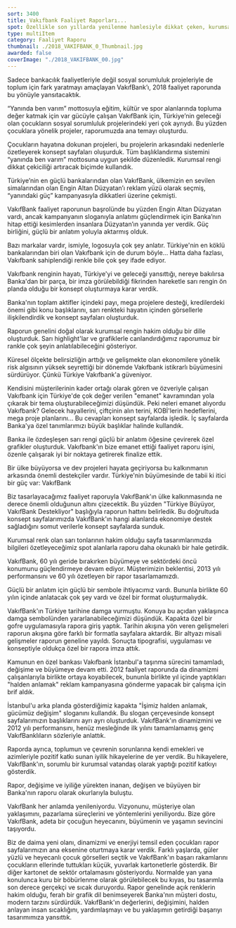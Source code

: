 ```yaml
---
sort: 3400
title: Vakıfbank Faaliyet Raporları...
spot: Özellikle son yıllarda yenilenme hamlesiyle dikkat çeken, kurumsal kimlik değişiminde de imzamızın bulunduğu <strong>VakıfBank için uzun yıllardır faaliyet raporu tasarlıyoruz.</strong> İmajını daha samimi ve sıcak hale getiren Banka için, kurumsal rengin ön planda olduğu, insan sıcaklığını yansıtan ve Banka'nın büyüklüğünü gözler önüne seren raporlar ürettik.
type: multiItem
category: Faaliyet Raporu
thumbnail: ./2018_VAKIFBANK_0_Thumbnail.jpg
awarded: false
coverImage: "./2018_VAKIFBANK_00.jpg"
---
```




<MultiItemLayoutOneItem oneItemTitle="VAKIFBANK 2018 FAALİYET RAPORU" oneItemSubTitle="Geleceğin Yanında Vakıfbank Var" sliderImages={[VAKIFBANK2018_0,VAKIFBANK2018_1,VAKIFBANK2018_2,VAKIFBANK2018_3,VAKIFBANK2018_4,VAKIFBANK2018_5,VAKIFBANK2018_6,VAKIFBANK2018_7]} awarded={true}>

Sadece bankacılık faaliyetleriyle değil sosyal sorumluluk projeleriyle de toplum için fark yaratmayı amaçlayan VakıfBank’ı, 2018 faaliyet raporunda bu yönüyle yansıtacaktık.

“Yanında ben varım” mottosuyla eğitim, kültür ve spor alanlarında topluma değer katmak için var gücüyle çalışan VakıfBank için, Türkiye’nin geleceği olan çocukların sosyal sorumluluk projelerindeki yeri çok ayrıydı. Bu yüzden çocuklara yönelik projeler, raporumuzda ana temayı oluşturdu.

Çocukların hayatına dokunan projeleri, bu projelerin arkasındaki nedenlerle özetleyerek konsept sayfaları oluşurduk. Tüm başlıklandırma sistemini “yanında ben varım” mottosuna uygun şekilde düzenledik. Kurumsal rengi dikkat çekiciliği artıracak biçimde kullandık.

</MultiItemLayoutOneItem>


<MultiItemLayoutOneItem oneItemTitle="VAKIFBANK 2017 FAALİYET RAPORU" oneItemSubTitle="Türkiye’nin yanındaki güç" sliderImages={[VAKIFBANK2017_0,VAKIFBANK2017_1,VAKIFBANK2017_2,VAKIFBANK2017_3,VAKIFBANK2017_4,VAKIFBANK2017_5]} awarded={false}>

Türkiye’nin en güçlü bankalarından olan VakıfBank, ülkemizin en sevilen simalarından olan Engin Altan Düzyatan’ı reklam yüzü olarak seçmiş, “yanındaki güç” kampanyasıyla dikkatleri üzerine çekmişti.

VakıfBank faaliyet raporunun başrolünde bu yüzden Engin Altan Düzyatan vardı, ancak kampanyanın sloganıyla anlatımı güçlendirmek için Banka’nın hitap ettiği kesimlerden insanlara Düzyatan’ın yanında yer verdik. Güç birliğini, güçlü bir anlatım yoluyla aktarmış olduk.

</MultiItemLayoutOneItem>


<MultiItemLayoutOneItem oneItemTitle="VAKIFBANK 2016 FAALİYET RAPORU" oneItemSubTitle="Bir renk çok şey anlatır" sliderImages={[VAKIFBANK2016_0,VAKIFBANK2016_1,VAKIFBANK2016_2,VAKIFBANK2016_3,VAKIFBANK2016_4,VAKIFBANK2016_5,VAKIFBANK2016_6]} awarded={false}>

Bazı markalar vardır, ismiyle, logosuyla çok şey anlatır. Türkiye'nin en köklü bankalarından biri olan Vakıfbank için de durum böyle… Hatta daha fazlası, Vakıfbank sahiplendiği renkle bile çok şey ifade ediyor.

Vakıfbank renginin hayatı, Türkiye'yi ve geleceği yansıttığı, nereye bakılırsa Banka'dan bir parça, bir imza görülebildiği fikrinden hareketle sarı rengin ön planda olduğu bir konsept oluşturmaya karar verdik.

Banka'nın toplam aktifler içindeki payı, mega projelere desteği, kredilerdeki önemi gibi konu başlıklarını, sarı renkteki hayatın içinden görsellerle ilişkilendirdik ve konsept sayfaları oluşturduk.

Raporun genelini doğal olarak kurumsal rengin hakim olduğu bir dille oluşturduk. Sarı highlight'lar ve grafiklerle canlandırdığımız raporumuz bir rankle çok şeyin anlatılabileceğini gösteriyor.

</MultiItemLayoutOneItem>


<MultiItemLayoutOneItem oneItemTitle="VAKIFBANK 2015 FAALİYET RAPORU" oneItemSubTitle="Gelecek hayallerini emanet alan banka..." sliderImages={[VAKIFBANK2015_0,VAKIFBANK2015_1,VAKIFBANK2015_2,VAKIFBANK2015_3,VAKIFBANK2015_4]} awarded={false}>

Küresel ölçekte belirsizliğin arttığı ve gelişmekte olan ekonomilere yönelik risk algısının yüksek seyrettiği bir dönemde Vakıfbank istikrarlı büyümesini sürdürüyor. Çünkü Türkiye Vakıfbank'a güveniyor.

Kendisini müşterilerinin kader ortağı olarak gören ve özveriyle çalışan Vakıfbank için Türkiye'de çok değer verilen "emanet" kavramından yola çıkarak bir tema oluşturabileceğimizi düşündük. Peki neleri emanet alıyordu Vakıfbank? Gelecek hayallerini, çiftçinin alın terini, KOBİ'lerin hedeflerini, mega proje planlarını... Bu cevapları konsept sayfalarda işledik. İç sayfalarda Banka'ya özel tanımlarımızı büyük başlıklar halinde kullandık.

Banka ile özdeşleşen sarı rengi güçlü bir anlatım öğesine çevirerek özel grafikler oluşturduk. Vakıfbank'ın bize emanet ettiği faaliyet raporu işini, özenle çalışarak iyi bir noktaya getirerek finalize ettik.

</MultiItemLayoutOneItem>


<MultiItemLayoutOneItem oneItemTitle="VAKIFBANK 2014 FAALİYET RAPORU" oneItemSubTitle="Mega projelere dev destek..." sliderImages={[VAKIFBANK2014_0,VAKIFBANK2014_1,VAKIFBANK2014_2,VAKIFBANK2014_3,VAKIFBANK2014_4]} awarded={false}>

Bir ülke büyüyorsa ve dev projeleri hayata geçiriyorsa bu kalkınmanın arkasında önemli destekçiler vardır. Türkiye'nin büyümesinde de tabii ki itici bir güç var: VakıfBank

Biz tasarlayacağımız faaliyet raporuyla VakıfBank'ın ülke kalkınmasında ne derece önemli olduğunun altını çizecektik. Bu yüzden "Türkiye Büyüyor, VakıfBank Destekliyor" başlığıyla raporun hattını belirledik. Bu doğrultuda konsept sayfalarımızda VakıfBank'ın hangi alanlarda ekonomiye destek sağladığını somut verilerle konsept sayfalarda sunduk.

Kurumsal renk olan sarı tonlarının hakim olduğu sayfa tasarımlarımızda bilgileri özetleyeceğimiz spot alanlarla raporu daha okunaklı bir hale getirdik.

</MultiItemLayoutOneItem>


<MultiItemLayoutOneItem oneItemTitle="VAKIFBANK 2013 FAALİYET RAPORU" oneItemSubTitle="İçinden tarih akan bir rapor..." sliderImages={[VAKIFBANK2013_0,VAKIFBANK2013_1,VAKIFBANK2013_2,VAKIFBANK2013_3,VAKIFBANK2013_4]} awarded={false}>

VakıfBank, 60 yılı geride bırakırken büyümeye ve sektördeki öncü konumunu güçlendirmeye devam ediyor. Müşterimizin beklentisi, 2013 yılı performansını ve 60 yılı özetleyen bir rapor tasarlamamızdı.

Güçlü bir anlatım için güçlü bir sembole ihtiyacımız vardı. Bununla birlikte 60 yılın içinde anlatacak çok şey vardı ve özel bir format oluşturmalıydık.

VakıfBank'ın Türkiye tarihine damga vurmuştu. Konuya bu açıdan yaklaşınca damga sembolünden yararlanabileceğimizi düşündük. Kapakta özel bir gofre uygulamasıyla rapora giriş yaptık. Tarihin akışına yön veren gelişmeleri raporun akışına göre farklı bir formatla sayfalara aktardık. Bir altyazı misali gelişmeler raporun geneline yayıldı. Sonuçta tipografisi, uygulaması ve konseptiyle oldukça özel bir rapora imza attık.

</MultiItemLayoutOneItem>


<MultiItemLayoutOneItem oneItemTitle="VAKIFBANK 2012 FAALİYET RAPORU" oneItemSubTitle="VakıfBank'ın işi halden anlamak, gücü ise değişim..." sliderImages={[VAKIFBANK2012_0,VAKIFBANK2012_1,VAKIFBANK2012_2,VAKIFBANK2012_3,VAKIFBANK2012_4]} awarded={true}>

Kamunun en özel bankası Vakıfbank İstanbul'a taşınma sürecini tamamladı, değişime ve büyümeye devam etti. 2012 faaliyet raporunda da dinamizmi çalışanlarıyla birlikte ortaya koyabilecek, bununla birlikte yıl içinde yaptıkları "halden anlamak" reklam kampanyasına gönderme yapacak bir çalışma için brif aldık.

İstanbul'u arka planda gösterdiğimiz kapakta "İşimiz halden anlamak, gücümüz değişim" sloganını kullandık. Bu slogan çerçevesinde konsept sayfalarımızın başlıklarını ayrı ayrı oluşturduk. VakıfBank'ın dinamizmini ve 2012 yılı performansını, henüz mesleğinde ilk yılını tamamlamamış genç VakıfBanklıların sözleriyle anlattık.

Raporda ayrıca, toplumun ve çevrenin sorunlarına kendi emekleri ve azimleriyle pozitif katkı sunan iyilik hikayelerine de yer verdik. Bu hikayelere, VakıfBank'ın, sorumlu bir kurumsal vatandaş olarak yaptığı pozitif katkıyı gösterdik.

Rapor, değişime ve iyiliğe yürekten inanan, değişen ve büyüyen bir Banka'nın raporu olarak okurlarıyla buluştu.

</MultiItemLayoutOneItem>


<MultiItemLayoutOneItem oneItemTitle="VAKIFBANK 2011 FAALİYET RAPORU" oneItemSubTitle="İstanbul, İstanbul olalı böyle banka görmedi..." sliderImages={[VAKIFBANK2011_0,VAKIFBANK2011_1,VAKIFBANK2011_2,VAKIFBANK2011_3]} awarded={true}>

VakıfBank her anlamda yenileniyordu. Vizyonunu, müşteriye olan yaklaşımını, pazarlama süreçlerini ve yöntemlerini yeniliyordu. Bize göre VakıfBank, adeta bir çocuğun heyecanını, büyümenin ve yaşamın sevincini taşıyordu.

Biz de daima yeni olanı, dinamizmi ve enerjiyi temsil eden çocukları rapor sayfalarımızın ana eksenine oturtmaya karar verdik. Farklı yaşlarda, güler yüzlü ve heyecanlı çocuk görselleri seçtik ve VakıfBank'ın başarı rakamlarını çocukların ellerinde tuttukları küçük, yuvarlak kartonetlerle gösterdik. Bir diğer kartonet de sektör ortalamasını gösteriyordu. Normalde yan yana konulunca kuru bir böbürlenme olarak görülebilecek bu kıyas, bu tasarımla son derece gerçekçi ve sıcak duruyordu. Rapor genelinde açık renklerin hakim olduğu, ferah bir grafik dil benimseyerek Banka'nın müşteri dostu, modern tarzını sürdürdük. VakıfBank'ın değerlerini, değişimini, halden anlayan insan sıcaklığını, yardımlaşmayı ve bu yaklaşımın getirdiği başarıyı tasarımımıza yansıttık.

</MultiItemLayoutOneItem>
